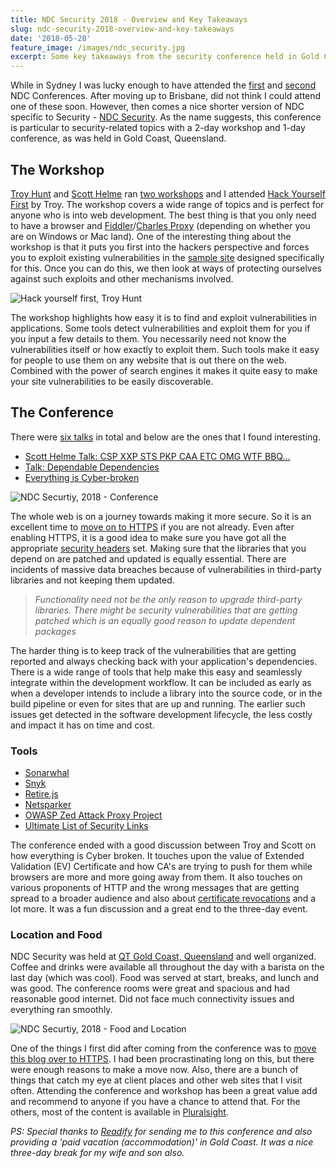 ```yaml
---
title: NDC Security 2018 - Overview and Key Takeaways
slug: ndc-security-2018-overview-and-key-takeaways
date: '2018-05-28'
feature_image: /images/ndc_security.jpg
excerpt: Some key takeaways from the security conference held in Gold Coast.
---
```

While in Sydney I was lucky enough to have attended the [first](/blog/ndc-sydney/) and [second](/blog/ndc-sydney-2017/) NDC Conferences. After moving up to Brisbane, did not think I could attend one of these soon. However, then comes a nice shorter version of NDC specific to Security - [NDC Security](https://ndcsecurity.com.au/). As the name suggests, this conference is particular to security-related topics with a 2-day workshop and 1-day conference, as was held in Gold Coast, Queensland.

## The Workshop

[Troy Hunt](https://www.troyhunt.com/) and [Scott Helme](https://scotthelme.co.uk/) ran [two workshops](https://ndcsecurity.com.au/workshops/) and I attended [Hack Yourself First](https://ndcsecurity.com.au/workshop/hack-yourself-first-how-to-go-on-the-cyber-offence/) by Troy. The workshop covers a wide range of topics and is perfect for anyone who is into web development. The best thing is that you only need to have a browser and [Fiddler](https://www.telerik.com/download/fiddler)/[Charles Proxy](https://www.charlesproxy.com/download/) (depending on whether you are on Windows or Mac land). One of the interesting thing about the workshop is that it puts you first into the hackers perspective and forces you to exploit existing vulnerabilities in the [sample site](http://hackyourselffirst.troyhunt.com/) designed specifically for this. Once you can do this, we then look at ways of protecting ourselves against such exploits and other mechanisms involved.

![Hack yourself first, Troy Hunt](/images/ndc_security_hyf.jpg)

The workshop highlights how easy it is to find and exploit vulnerabilities in applications. Some tools detect vulnerabilities and exploit them for you if you input a few details to them. You necessarily need not know the vulnerabilities itself or how exactly to exploit them. Such tools make it easy for people to use them on any website that is out there on the web. Combined with the power of search engines it makes it quite easy to make your site vulnerabilities to be easily discoverable.

## The Conference

There were [six talks](https://ndcsecurity.com.au/agenda/) in total and below are the ones that I found interesting.

-   [Scott Helme Talk: CSP XXP STS PKP CAA ETC OMG WTF BBQ…](https://ndcsecurity.com.au/talk/csp-xxp-sts-pkp-caa-etc-omg-wtf-bbq/)
-   [Talk: Dependable Dependencies](https://ndcsecurity.com.au/talk/dependable-dependencies/)
-   [Everything is Cyber-broken](https://ndcsecurity.com.au/talk/everything-is-cyber-broken/)

![NDC Securtiy, 2018 - Conference](/images/ndc_security_conference.jpg)

The whole web is on a journey towards making it more secure. So it is an excellent time to [move on to HTTPS](/blog/https-for-free-and-why-you-should-care/) if you are not already. Even after enabling HTTPS, it is a good idea to make sure you have got all the appropriate [security headers](https://securityheaders.com/) set. Making sure that the libraries that you depend on are patched and updated is equally essential. There are incidents of massive data breaches because of vulnerabilities in third-party libraries and not keeping them updated.

> _Functionality need not be the only reason to upgrade third-party libraries. There might be security vulnerabilities that are getting patched which is an equally good reason to update dependent packages_

The harder thing is to keep track of the vulnerabilities that are getting reported and always checking back with your application's dependencies. There is a wide range of tools that help make this easy and seamlessly integrate within the development workflow. It can be included as early as when a developer intends to include a library into the source code, or in the build pipeline or even for sites that are up and running. The earlier such issues get detected in the software development lifecycle, the less costly and impact it has on time and cost.

### Tools

-   [Sonarwhal](https://sonarwhal.com/scanner/)
-   [Snyk](https://snyk.io/)
-   [Retire.js](https://retirejs.github.io/retire.js/)
-   [Netsparker](https://www.netsparker.com/)
-   [OWASP Zed Attack Proxy Project](https://www.owasp.org/index.php/OWASP_Zed_Attack_Proxy_Project)
-   [Ultimate List of Security Links](https://www.troyhunt.com/troys-ultimate-list-of-security-links/)

The conference ended with a good discussion between Troy and Scott on how everything is Cyber broken. It touches upon the value of Extended Validation (EV) Certificate and how CA's are trying to push for them while browsers are more and more going away from them. It also touches on various proponents of HTTP and the wrong messages that are getting spread to a broader audience and also about [certificate revocations](https://scotthelme.co.uk/revocation-is-broken/) and a lot more. It was a fun discussion and a great end to the three-day event.

### Location and Food

NDC Security was held at [QT Gold Coast, Queensland](https://www.qthotelsandresorts.com/gold-coast/) and well organized. Coffee and drinks were available all throughout the day with a barista on the last day (which was cool). Food was served at start, breaks, and lunch and was good. The conference rooms were great and spacious and had reasonable good internet. Did not face much connectivity issues and everything ran smoothly.

![NDC Securtiy, 2018 - Food and Location](/images/ndc_security_food_location.jpg)

One of the things I first did after coming from the conference was to [move this blog over to HTTPS](/blog/https-for-free-and-why-you-should-care/). I had been procrastinating long on this, but there were enough reasons to make a move now. Also, there are a bunch of things that catch my eye at client places and other web sites that I visit often. Attending the conference and workshop has been a great value add and recommend to anyone if you have a chance to attend that. For the others, most of the content is available in [Pluralsight](https://www.pluralsight.com/).

_PS: Special thanks to [Readify](/blog/finding-a-job-abroad/) for sending me to this conference and also providing a 'paid vacation (accommodation)' in Gold Coast. It was a nice three-day break for my wife and son also._
